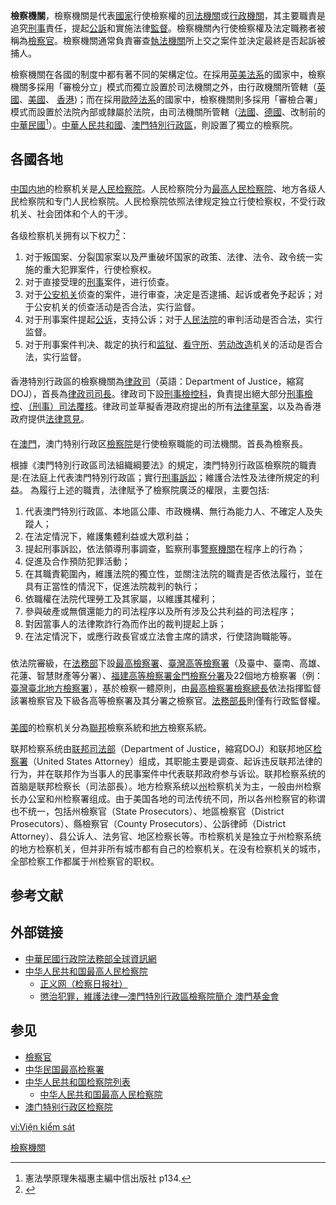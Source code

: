 {{globalize|time=2017-01-11T05:29:16+00:00}}
'''檢察機關'''，檢察機關是代表[[國家|國家]]行使檢察權的[[司法機關|司法機關]]或[[行政機關|行政機關]]，其主要職責是追究[[刑事|刑事]]責任，提起[[公訴|公訴]]和實施法律[[監督|監督]]。檢察機關內行使檢察權及法定職務者被稱為[[檢察官|檢察官]]。檢察機關通常負責審查[[執法機關|執法機關]]所上交之案件並決定最終是否起訴被捕人。

檢察機關在各國的制度中都有著不同的架構定位。在採用[[英美法系|英美法系]]的國家中，檢察機關多採用「審檢分立」模式而獨立設置於司法機關之外，由行政機關所管轄（[[英國|英國]]、[[美國|美國]]、 [[香港|香港]])；而在採用[[歐陸法系|歐陸法系]]的國家中，檢察機關則多採用「審檢合署」模式而設置於法院內部或隸屬於法院，由司法機關所管轄（[[法國|法國]]、[[德國|德國]]、改制前的[[中華民國|中華民國]]<ref>憲法學原理朱福惠主編中信出版社 p134.</ref>）。[[中華人民共和國|中華人民共和國]]、[[澳門特別行政區|澳門特別行政區]]，則設置了獨立的檢察院。

==各國各地==
==={{PRC}}===
{{Main list|中华人民共和国检察院列表}}

[[中国内地|中国内地]]的检察机关是[[人民检察院|人民检察院]]。人民检察院分为[[最高人民检察院|最高人民检察院]]、地方各级人民检察院和专门人民检察院。人民检察院依照法律规定独立行使检察权，不受行政机关、社会团体和个人的干涉。

各级检察机关拥有以下权力<ref>{{Cite web |url=https://www.spp.gov.cn/spp/fl/201802/t20180205_364637.shtml |title=中华人民共和国人民检察院组织法（第二次修正） |access-date=2021-12-15 |archive-date=2021-12-15 |archive-url=https://web.archive.org/web/20211215134408/https://www.spp.gov.cn/spp/fl/201802/t20180205_364637.shtml |dead-url=no }}</ref>：
# 对于叛国案、分裂国家案以及严重破坏国家的政策、法律、法令、政令统一实施的重大犯罪案件，行使检察权。
# 对于直接受理的[[刑事|刑事]]案件，进行侦查。
# 对于[[公安机关|公安机关]]侦查的案件，进行审查，决定是否逮捕、起诉或者免予起诉；对于公安机关的侦查活动是否合法，实行监督。
# 对于刑事案件提起[[公诉|公诉]]，支持公诉；对于[[人民法院|人民法院]]的审判活动是否合法，实行监督。
# 对于刑事案件判决、裁定的执行和[[监狱|监狱]]、[[看守所|看守所]]、[[劳动改造|劳动改造]]机关的活动是否合法，实行监督。

==== {{HKG}} ====
{{Main|香港特別行政區律政司|刑事檢控科}}

香港特別行政區的檢察機關為[[律政司|律政司]]（英語：Department of Justice，縮寫DOJ），首長為[[律政司司長|律政司司長]]。律政司下設[[刑事檢控科|刑事檢控科]]，負責提出絕大部分[[刑事訴訟|刑事檢控]]、[[司法覆核|（刑事）司法覆核]]。律政司並草擬香港政府提出的所有[[法律草案|法律草案]]，以及為香港政府提供[[法律意見|法律意見]]。

==== {{MAC}} ====
{{Main|澳门特别行政区检察院}}
在[[澳門|澳門]]，澳门特别行政区[[檢察院|檢察院]]是行使檢察職能的司法機關。首長為檢察長。

根據《澳門特別行政區司法組織綱要法》的規定，澳門特別行政區檢察院的職責是:在法庭上代表澳門特別行政區；實行[[刑事訴訟|刑事訴訟]]；維護合法性及法律所規定的利益。
為履行上述的職責，法律賦予了檢察院廣泛的權限，主要包括:
# 代表澳門特別行政區、本地區公庫、市政機構、無行為能力人、不確定人及失蹤人；
# 在法定情況下，維護集體利益或大眾利益；
# 提起刑事訴訟，依法領導刑事調查，監察刑事[[警察機關|警察機關]]在程序上的行為；
# 促進及合作預防犯罪活動；
# 在其職責範圍內，維護法院的獨立性，並關注法院的職責是否依法履行，並在具有正當性的情況下，促進法院裁判的執行；
# 依職權在法院代理勞工及其家屬，以維護其權利；
# 參與破產或無償還能力的司法程序以及所有涉及公共利益的司法程序；
# 對因當事人的法律欺詐行為而作出的裁判提起上訴；
# 在法定情況下，或應行政長官或立法會主席的請求，行使諮詢職能等。

==={{ROC}}===
依法院審級，在[[中華民國法務部|法務部]]下設[[最高檢察署|最高檢察署]]、[[臺灣高等檢察署|臺灣高等檢察署]]（及臺中、臺南、高雄、花蓮、智慧財產等分署）、[[福建高等檢察署金門檢察分署|福建高等檢察署金門檢察分署]]及22個地方檢察署（例：[[臺灣臺北地方檢察署|臺灣臺北地方檢察署]]），基於檢察一體原則，由[[最高檢察署檢察總長|最高檢察署檢察總長]]依法指揮監督該署檢察官及下級各高等檢察署及其分署之檢察官。[[法務部長|法務部長]]則僅有行政監督權。

==={{USA}}===
{{Main|美國法律}}
[[美國|美國]]的检察机关分為[[聯邦|聯邦]]檢察系統和[[地方政府|地方]]檢察系統。

联邦检察系统由[[美國司法部|联邦司法部]]（Department of Justice，縮寫DOJ）和联邦地区[[检察院|检察署]]（United States Attorney）组成，其职能主要是调查、起诉违反联邦法律的行为，并在联邦作为当事人的民事案件中代表联邦政府参与诉讼。联邦检察系统的首脑是联邦检察长（司法部長）。地方检察系统以[[州|州]]检察机关为主，一般由州检察长办公室和州检察署组成。由于美国各地的司法传统不同，所以各州检察官的称谓也不统一，包括州檢察官（State Prosecutors）、地區檢察官（District Prosecutors）、縣檢察官（County Prosecutors）、公訴律師（District Attorney）、县公诉人、法务官、地区检察长等。市检察机关是独立于州检察系统的地方检察机关，但并非所有城市都有自己的检察机关。在没有检察机关的城市，全部检察工作都属于州检察官的职权。

==参考文献==
{{Reflist}}

==外部链接==
*[http://www.moj.gov.tw 中華民國行政院法務部全球資訊網] {{Wayback|url=http://www.moj.gov.tw/ |date=20130728025212 }}
*[https://web.archive.org/web/20190512044435/https://www.spp.gov.cn/ 中华人民共和国最高人民检察院]
**[http://www.jcrb.com 正义网（检察日报社）] {{Wayback|url=http://www.jcrb.com/ |date=20141103051221 }}
**[http://www.macaudata.com/macaubook/book269/html/0144001.htm 懲治犯罪，維護法律—澳門特別行政區檢察院簡介 澳門基金會] {{Wayback|url=http://www.macaudata.com/macaubook/book269/html/0144001.htm |date=20210322230705 }}

==参见==
*[[檢察官|檢察官]]
*[[最高檢察署|中华民国最高检察署]]
*[[中华人民共和国检察院列表|中华人民共和国检察院列表]]
**[[中华人民共和国最高人民检察院|中华人民共和国最高人民检察院]]
*[[澳門特別行政區司法機關|澳门特别行政区检察院]]

[[Category:檢察機關|]]

[[vi:Viện_kiểm_sát|vi:Viện kiểm sát]]